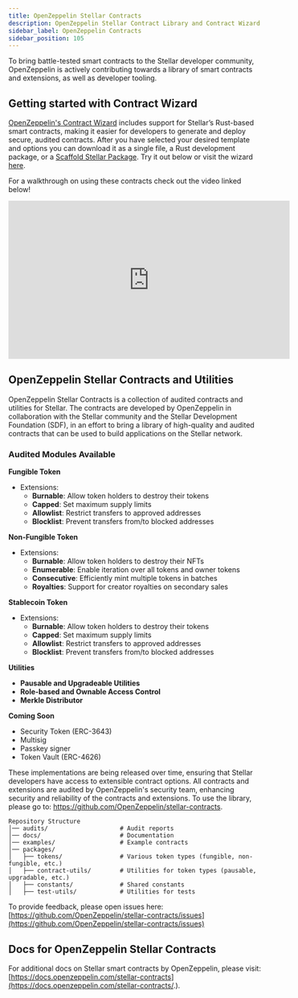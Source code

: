 ```yaml
---
title: OpenZeppelin Stellar Contracts
description: OpenZeppelin Stellar Contract Library and Contract Wizard
sidebar_label: OpenZeppelin Contracts
sidebar_position: 105
---
```


<script async src="https://wizard.openzeppelin.com/build/embed.js"></script>

To bring battle-tested smart contracts to the Stellar developer community, OpenZeppelin is actively contributing towards a library of smart contracts and extensions, as well as developer tooling.

## Getting started with Contract Wizard

[OpenZeppelin's Contract Wizard](https://wizard.openzeppelin.com/stellar) includes support for Stellar’s Rust-based smart contracts, making it easier for developers to generate and deploy secure, audited contracts. After you have selected your desired template and options you can download it as a single file, a Rust development package, or a [Scaffold Stellar Package](./scaffold-stellar). Try it out below or visit the wizard [here](https://wizard.openzeppelin.com/stellar).

<oz-wizard data-lang="stellar"></oz-wizard>

For a walkthrough on using these contracts check out the video linked below!

<iframe
  width="560"
  height="315"
  src="https://www.youtube.com/embed/iD7ZspsZLVo?si=TvAo70F1mA0pDWz6&amp;controls=1"
  title="YouTube video player"
  frameborder="0"
  allow="accelerometer; autoplay; clipboard-write; encrypted-media; gyroscope; picture-in-picture; web-share"
  referrerpolicy="strict-origin-when-cross-origin"
  allowfullscreen
></iframe>

## OpenZeppelin Stellar Contracts and Utilities

OpenZeppelin Stellar Contracts is a collection of audited contracts and utilities for Stellar. The contracts are developed by OpenZeppelin in collaboration with the Stellar community and the Stellar Development Foundation (SDF), in an effort to bring a library of high-quality and audited contracts that can be used to build applications on the Stellar network.

### Audited Modules Available

**Fungible Token**

- Extensions:
  - **Burnable**: Allow token holders to destroy their tokens
  - **Capped**: Set maximum supply limits
  - **Allowlist**: Restrict transfers to approved addresses
  - **Blocklist**: Prevent transfers from/to blocked addresses

**Non-Fungible Token**

- Extensions:
  - **Burnable**: Allow token holders to destroy their NFTs
  - **Enumerable**: Enable iteration over all tokens and owner tokens
  - **Consecutive**: Efficiently mint multiple tokens in batches
  - **Royalties**: Support for creator royalties on secondary sales

**Stablecoin Token**

- Extensions:
  - **Burnable**: Allow token holders to destroy their tokens
  - **Capped**: Set maximum supply limits
  - **Allowlist**: Restrict transfers to approved addresses
  - **Blocklist**: Prevent transfers from/to blocked addresses

**Utilities**

- **Pausable and Upgradeable Utilities**
- **Role-based and Ownable Access Control**
- **Merkle Distributor**

**Coming Soon**

- Security Token (ERC-3643)
- Multisig
- Passkey signer
- Token Vault (ERC-4626)

These implementations are being released over time, ensuring that Stellar developers have access to extensible contract options. All contracts and extensions are audited by OpenZeppelin's security team, enhancing security and reliability of the contracts and extensions. To use the library, please go to: https://github.com/OpenZeppelin/stellar-contracts.

```
Repository Structure
│── audits/                    # Audit reports
│── docs/                      # Documentation
│── examples/                  # Example contracts
│── packages/
│   ├── tokens/                # Various token types (fungible, non-fungible, etc.)
│   ├── contract-utils/        # Utilities for token types (pausable, upgradable, etc.)
│   ├── constants/             # Shared constants
│   ├── test-utils/            # Utilities for tests

```

To provide feedback, please open issues here: [https://github.com/OpenZeppelin/stellar-contracts/issues](https://github.com/OpenZeppelin/stellar-contracts/issues)

## Docs for OpenZeppelin Stellar Contracts

For additional docs on Stellar smart contracts by OpenZeppelin, please visit: [https://docs.openzeppelin.com/stellar-contracts](https://docs.openzeppelin.com/stellar-contracts/.).
